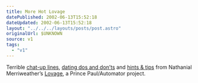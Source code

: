 ```yaml
---
title: More Hot Lovage
datePublished: 2002-06-13T15:52:18
dateUpdated: 2002-06-13T15:52:18
layout: "../../../layouts/posts/post.astro"
originalUrl: $UNKNOWN
source: v1
tags:
  - "v1"
---
```


Terrible [chat-up lines][1], [dating dos and don&#8217;ts][2] and [hints & tips][3] from Nathanial Merriweather&#8217;s [Lovage][4], a Prince Paul/Automator project.

[1]: http://www.thefanbase.com/lovage/CHATUP.HTML "'So, are you going to give me your phone number, or am I going to have to stalk you?'"
[2]: http://www.thefanbase.com/lovage/DOSANDDONTS.HTML "Dating Dos and Don'ts: 'Never tape any of her body parts together'"
[3]: http://www.thefanbase.com/lovage/HINTSANDTIPS.HTML "Hints and Tips: 'FRIEND: A member of the opposite sex in your acquaintance who has some flaw which makes sleeping with him/her totally unappealing.'"
[4]: http://www.audiogalaxy.com/pages/review.php?band_id=110286 "Lovage review on Audiogalaxy"
